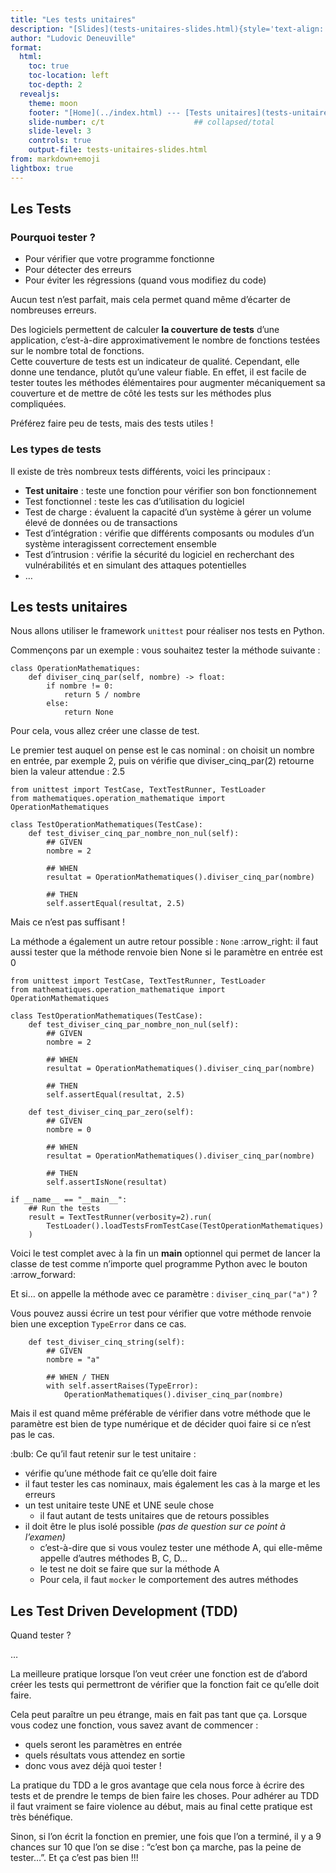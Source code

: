 ```yaml
---
title: "Les tests unitaires"
description: "[Slides](tests-unitaires-slides.html){style='text-align: right'}"
author: "Ludovic Deneuville"
format: 
  html:
    toc: true
    toc-location: left
    toc-depth: 2
  revealjs:
    theme: moon
    footer: "[Home](../index.html) --- [Tests unitaires](tests-unitaires.html)"
    slide-number: c/t                    ## collapsed/total
    slide-level: 3
    controls: true
    output-file: tests-unitaires-slides.html
from: markdown+emoji
lightbox: true
---
```



## Les Tests

### Pourquoi tester ?

- Pour vérifier que votre programme fonctionne
- Pour détecter  des erreurs
- Pour éviter les régressions (quand vous modifiez du code)

Aucun test n'est parfait, mais cela permet quand même d'écarter de nombreuses erreurs.

Des logiciels permettent de calculer **la couverture de tests** d'une application, c'est-à-dire approximativement le nombre de fonctions testées sur le nombre total de fonctions.  
Cette couverture de tests est un indicateur de qualité. Cependant, elle donne une tendance, plutôt qu'une valeur fiable. En effet, il est facile de tester toutes les méthodes élémentaires pour augmenter mécaniquement sa couverture et de mettre de côté  les tests sur les méthodes plus compliquées.

Préférez faire peu de tests, mais des tests utiles !

### Les types de tests

Il existe de très nombreux tests différents, voici les principaux :

- **Test unitaire** : teste une fonction pour vérifier son bon fonctionnement
- Test fonctionnel : teste les cas d'utilisation du logiciel
- Test de charge : évaluent la capacité d'un système à gérer un volume élevé de données ou de transactions
- Test d'intégration : vérifie que différents composants ou modules d'un système interagissent correctement ensemble
- Test d'intrusion : vérifie la sécurité du logiciel en recherchant des vulnérabilités et en simulant des attaques potentielles
- ...

## Les tests unitaires

Nous allons utiliser le framework `unittest` pour réaliser nos tests en Python.

Commençons par un exemple : vous souhaitez tester la méthode suivante :

```.python
class OperationMathematiques:
    def diviser_cinq_par(self, nombre) -> float:
        if nombre != 0:
            return 5 / nombre
        else:
            return None
```

Pour cela, vous allez créer une classe de test.

Le premier test auquel on pense est le cas nominal : on choisit un nombre en entrée, par exemple 2, puis on vérifie que diviser_cinq_par(2) retourne bien la valeur attendue : 2.5

```.python
from unittest import TestCase, TextTestRunner, TestLoader
from mathematiques.operation_mathematique import OperationMathematiques

class TestOperationMathematiques(TestCase):
    def test_diviser_cinq_par_nombre_non_nul(self):
        ## GIVEN
        nombre = 2

        ## WHEN
        resultat = OperationMathematiques().diviser_cinq_par(nombre)

        ## THEN
        self.assertEqual(resultat, 2.5)
```

Mais ce n'est pas suffisant !

La méthode a également un autre retour possible : `None` :arrow_right: il faut aussi tester que la méthode renvoie bien None si le paramètre en entrée est 0

```.python
from unittest import TestCase, TextTestRunner, TestLoader
from mathematiques.operation_mathematique import OperationMathematiques

class TestOperationMathematiques(TestCase):
    def test_diviser_cinq_par_nombre_non_nul(self):
        ## GIVEN
        nombre = 2

        ## WHEN
        resultat = OperationMathematiques().diviser_cinq_par(nombre)

        ## THEN
        self.assertEqual(resultat, 2.5)

    def test_diviser_cinq_par_zero(self):
        ## GIVEN
        nombre = 0

        ## WHEN
        resultat = OperationMathematiques().diviser_cinq_par(nombre)

        ## THEN
        self.assertIsNone(resultat)

if __name__ == "__main__":
    ## Run the tests
    result = TextTestRunner(verbosity=2).run(
        TestLoader().loadTestsFromTestCase(TestOperationMathematiques)
    )
```

Voici le test complet avec à la fin un **main** optionnel qui permet de lancer la classe de test comme n'importe quel programme Python avec le bouton :arrow_forward:

Et si... on appelle la méthode avec ce paramètre : `diviser_cinq_par("a")` ?

Vous pouvez aussi écrire un test pour vérifier que votre méthode renvoie bien une exception `TypeError` dans ce cas.

```.python
    def test_diviser_cinq_string(self):
        ## GIVEN
        nombre = "a"

        ## WHEN / THEN
        with self.assertRaises(TypeError):
            OperationMathematiques().diviser_cinq_par(nombre)
```

Mais il est quand même préférable de vérifier dans votre méthode que le paramètre est bien de type numérique et de décider quoi faire si ce n'est pas le cas.

:bulb: Ce qu'il faut retenir sur le test unitaire :

- vérifie qu'une méthode fait ce qu'elle doit faire
- il faut tester les cas nominaux, mais également les cas à la marge et les erreurs
- un test unitaire teste UNE et UNE seule chose
  - il faut autant de tests unitaires que de retours possibles
- il doit être le plus isolé possible *(pas de question sur ce point à l'examen)*
  - c'est-à-dire que si vous voulez tester une méthode A, qui elle-même appelle d'autres méthodes B, C, D...
  - le test ne doit se faire que sur la méthode A
  - Pour cela, il faut `mocker` le comportement des autres méthodes

## Les Test Driven Development (TDD)

Quand tester ?

...

La meilleure pratique lorsque l'on veut créer une fonction est de d'abord créer les tests qui permettront de vérifier que la fonction fait ce qu'elle doit faire.

Cela peut paraître  un peu étrange, mais en fait pas tant que ça. Lorsque vous codez une fonction, vous savez avant de commencer :

- quels seront les paramètres en entrée
- quels résultats vous attendez en sortie
- donc vous avez déjà quoi tester !

La pratique du TDD a le gros avantage que cela nous force à écrire des tests et de prendre le temps de bien faire les choses. Pour adhérer au TDD il faut vraiment se faire violence au début, mais au final cette pratique est très bénéfique.

Sinon, si l'on écrit la fonction en premier, une fois que l'on a terminé, il y a 9 chances sur 10 que l'on se dise : "c'est bon ça marche, pas la peine de tester...". Et ça c'est pas bien !!!